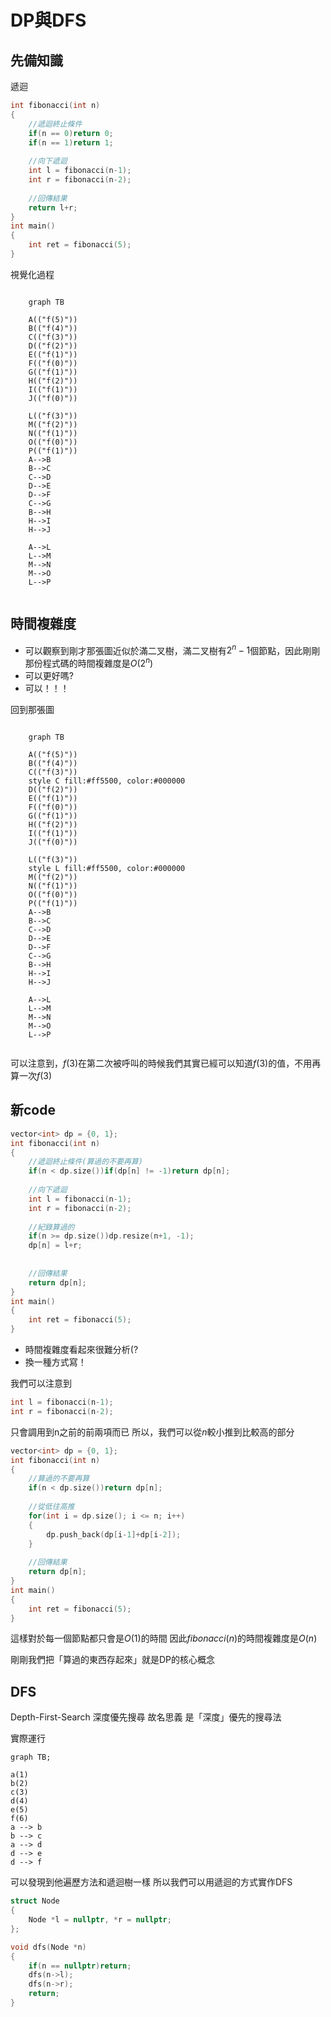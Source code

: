 
<Slide>

# DP與DFS

<SlideBreak />

## 先備知識

遞迴  
```cpp
int fibonacci(int n)
{
	//遞迴終止條件
	if(n == 0)return 0;
	if(n == 1)return 1;
	
	//向下遞迴
	int l = fibonacci(n-1);
	int r = fibonacci(n-2);
	
	//回傳結果
	return l+r;
}
int main()
{
	int ret = fibonacci(5);
}
```

<BranchBreak />

視覺化過程

```mermaid default

    graph TB

    A(("f(5)"))
    B(("f(4)"))
    C(("f(3)"))
    D(("f(2)"))
    E(("f(1)"))
    F(("f(0)"))
    G(("f(1)"))
    H(("f(2)"))
    I(("f(1)"))
    J(("f(0)"))
    
    L(("f(3)"))
    M(("f(2)"))
    N(("f(1)"))
    O(("f(0)"))
    P(("f(1)"))
    A-->B
    B-->C
    C-->D
    D-->E
    D-->F
    C-->G
    B-->H
    H-->I
    H-->J
    
    A-->L
    L-->M
    M-->N
    M-->O
    L-->P
    
```

<BranchBreak />

## 時間複雜度

- 可以觀察到剛才那張圖近似於滿二叉樹，滿二叉樹有$2^n - 1$個節點，因此剛剛那份程式碼的時間複雜度是$O(2^n)$
- 可以更好嗎?
- 可以！！！

<BranchBreak />

回到那張圖

```mermaid

    graph TB

    A(("f(5)"))
    B(("f(4)"))
    C(("f(3)"))
    style C fill:#ff5500, color:#000000
    D(("f(2)"))
    E(("f(1)"))
    F(("f(0)"))
    G(("f(1)"))
    H(("f(2)"))
    I(("f(1)"))
    J(("f(0)"))
    
    L(("f(3)"))
    style L fill:#ff5500, color:#000000
    M(("f(2)"))
    N(("f(1)"))
    O(("f(0)"))
    P(("f(1)"))
    A-->B
    B-->C
    C-->D
    D-->E
    D-->F
    C-->G
    B-->H
    H-->I
    H-->J
    
    A-->L
    L-->M
    M-->N
    M-->O
    L-->P
    
```

可以注意到，$f(3)$在第二次被呼叫的時候我們其實已經可以知道$f(3)$的值，不用再算一次$f(3)$

<BranchBreak />

## 新code

```cpp
vector<int> dp = {0, 1};
int fibonacci(int n)
{
    //遞迴終止條件(算過的不要再算)
    if(n < dp.size())if(dp[n] != -1)return dp[n];
    
    //向下遞迴
    int l = fibonacci(n-1);
    int r = fibonacci(n-2);
    
    //紀錄算過的
    if(n >= dp.size())dp.resize(n+1, -1);
    dp[n] = l+r;
    
    
    //回傳結果
    return dp[n];
}
int main()
{
    int ret = fibonacci(5);
}
```
- 時間複雜度看起來很難分析(?
- 換一種方式寫！

<BranchBreak />

我們可以注意到  
```cpp
int l = fibonacci(n-1);
int r = fibonacci(n-2);
```
只會調用到n之前的前兩項而已
所以，我們可以從$n$較小推到比較高的部分

<BranchBreak />

```cpp
vector<int> dp = {0, 1};
int fibonacci(int n)
{
    //算過的不要再算
    if(n < dp.size())return dp[n];
    
    //從低往高推
    for(int i = dp.size(); i <= n; i++)
    {
        dp.push_back(dp[i-1]+dp[i-2]);
    }
    
    //回傳結果
    return dp[n];
}
int main()
{
    int ret = fibonacci(5);
}
```
這樣對於每一個節點都只會是$O(1)$的時間
因此$fibonacci(n)$的時間複雜度是$O(n)$

<BranchBreak />

剛剛我們把「算過的東西存起來」就是DP的核心概念

<SlideBreak />

## DFS

Depth-First-Search
深度優先搜尋
故名思義
是「深度」優先的搜尋法

<BranchBreak />

實際運行
```mermaid
graph TB;  

a(1)
b(2)
c(3)
d(4)
e(5)
f(6)
a --> b
b --> c
a --> d
d --> e
d --> f
```

<BranchBreak />

可以發現到他遍歷方法和遞迴樹一樣
所以我們可以用遞迴的方式實作DFS

<BranchBreak />

```cpp
struct Node
{
    Node *l = nullptr, *r = nullptr;  
};

void dfs(Node *n)
{
    if(n == nullptr)return;
    dfs(n->l);
    dfs(n->r);
    return;
}
```

</Slide>
